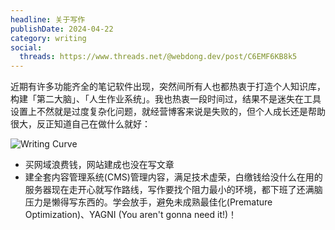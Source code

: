 ```yaml
---
headline: 关于写作
publishDate: 2024-04-22
category: writing
social:
  threads: https://www.threads.net/@webdong.dev/post/C6EMF6KB8k5
---
```


近期有许多功能齐全的笔记软件出现，突然间所有人也都热衷于打造个人知识库，构建「第二大脑」、「人生作业系统」。我也热衷一段时间过，结果不是迷失在工具设置上不然就是过度复杂化问题，就经营博客来说是失败的，但个人成长还是帮助很大，反正知道自己在做什么就好：

![Writing Curve](./writing-curve.webp)

- 买网域浪费钱，网站建成也没在写文章
- 建全套内容管理系统(CMS)管理内容，满足技术虚荣，白缴钱给没什么在用的服务器现在走开心就写作路线，写作要找个阻力最小的环境，都下班了还满脑压力是懒得写东西的。学会放手，避免未成熟最佳化(Premature Optimization)、YAGNI (You aren't gonna need it!)！
